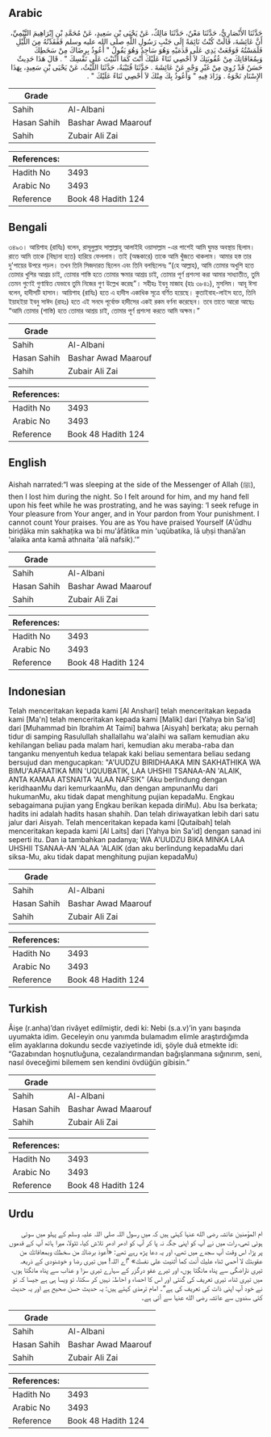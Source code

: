 ## Arabic


<div dir="rtl" lang="ar" style={{fontSize:'larger',backgroundColor:'#f8f9fa',padding:20}}>
حَدَّثَنَا الأَنْصَارِيُّ، حَدَّثَنَا مَعْنٌ، حَدَّثَنَا مَالِكٌ، عَنْ يَحْيَى بْنِ سَعِيدٍ، عَنْ مُحَمَّدِ بْنِ إِبْرَاهِيمَ التَّيْمِيِّ، أَنَّ عَائِشَةَ، قَالَتْ كُنْتُ نَائِمَةً إِلَى جَنْبِ رَسُولِ اللَّهِ صلى الله عليه وسلم فَفَقَدْتُهُ مِنَ اللَّيْلِ فَلَمَسْتُهُ فَوَقَعَتْ يَدِي عَلَى قَدَمَيْهِ وَهُوَ سَاجِدٌ وَهُوَ يَقُولُ ‏"‏ أَعُوذُ بِرِضَاكَ مِنْ سَخَطِكَ وَبِمُعَافَاتِكَ مِنْ عُقُوبَتِكَ لاَ أُحْصِي ثَنَاءً عَلَيْكَ أَنْتَ كَمَا أَثْنَيْتَ عَلَى نَفْسِكَ ‏"‏ ‏.‏ قَالَ هَذَا حَدِيثٌ حَسَنٌ قَدْ رُوِيَ مِنْ غَيْرِ وَجْهٍ عَنْ عَائِشَةَ ‏.‏ حَدَّثَنَا قُتَيْبَةُ، حَدَّثَنَا اللَّيْثُ، عَنْ يَحْيَى بْنِ سَعِيدٍ، بِهَذَا الإِسْنَادِ نَحْوَهُ ‏.‏ وَزَادَ فِيهِ ‏"‏ وَأَعُوذُ بِكَ مِنْكَ لاَ أُحْصِي ثَنَاءً عَلَيْكَ ‏"‏ ‏.‏
</div>
<div style={{backgroundColor:'#f8f9fa',padding:20, marginBottom: 10}}><table> <thead> <tr> <th>Grade</th> <th></th> </tr> </thead> <tbody> <tr><td>Sahih</td><td>Al-Albani</td></tr><tr><td>Hasan Sahih</td><td>Bashar Awad Maarouf</td></tr><tr><td>Sahih</td><td>Zubair Ali Zai</td></tr></tbody></table><table> <thead> <tr> <th>References:</th> <th></th> </tr> </thead> <tbody><tr><td>Hadith No</td><td>3493</td></tr><tr><td>Arabic No</td><td>3493</td></tr><tr><td>Reference</td><td>Book 48 Hadith 124</td></tr></tbody></table></div>

## Bengali


<div dir="ltr" lang="bn" style={{fontSize:'larger',backgroundColor:'#f8f9fa',padding:20}}>
৩৪৯৩। আয়িশাহ (রাযিঃ) বলেন, রাসূলুল্লাহ সাল্লাল্লাহু আলাইহি ওয়াসাল্লাম -এর পাশেই আমি ঘুমন্ত অবস্থায় ছিলাম। রাতে আমি তাকে (বিছানা হতে) হারিয়ে ফেললাম। তাই (অন্ধকারে) তাকে আমি খুঁজতে থাকলাম। আমার হস্ত তার দু'পায়ের উপরে পড়ল। তখন তিনি সিজদারত ছিলেন এবং তিনি বলছিলেনঃ “(হে আল্লাহ), আমি তোমার অখুশি হতে তোমার খুশির আশ্রয় চাই, তোমার শাস্তি হতে তোমার ক্ষমার আশ্রয় চাই, তোমার পূর্ণ প্রশংসা করা আমার সাধ্যাতীত, তুমি তেমন গুণেই গুণান্বিত যেভাবে তুমি নিজের গুণ উল্লেখ করেছ”। সহীহঃ ইবনু মাজাহ (হাঃ ৩৮৪১), মুসলিম। আবূ ঈসা বলেন, হাদীসটি হাসান। আয়িশাহ (রাযিঃ) হতে এ হাদীস একাধিক সূত্রে বর্ণিত হয়েছে। কুতাইবাহ-লাইস হতে, তিনি ইয়াহইয়া ইবনু সাঈদ (রাহঃ) হতে এই সনদে পূর্বোক্ত হাদীসের একই রকম বর্ণনা করেছেন। তবে তাতে আরো আছেঃ “আমি তোমার (শাস্তি) হতে তোমার আশ্রয় চাই, তোমার পূর্ণ প্রশংসা করতে আমি অক্ষম।”
</div>
<div style={{backgroundColor:'#f8f9fa',padding:20, marginBottom: 10}}><table> <thead> <tr> <th>Grade</th> <th></th> </tr> </thead> <tbody> <tr><td>Sahih</td><td>Al-Albani</td></tr><tr><td>Hasan Sahih</td><td>Bashar Awad Maarouf</td></tr><tr><td>Sahih</td><td>Zubair Ali Zai</td></tr></tbody></table><table> <thead> <tr> <th>References:</th> <th></th> </tr> </thead> <tbody><tr><td>Hadith No</td><td>3493</td></tr><tr><td>Arabic No</td><td>3493</td></tr><tr><td>Reference</td><td>Book 48 Hadith 124</td></tr></tbody></table></div>

## English


<div dir="ltr" lang="en" style={{fontSize:'larger',backgroundColor:'#f8f9fa',padding:20}}>
Aishah narrated:“I was sleeping at the side of the Messenger of Allah (ﷺ), then I lost him during the night. So I felt around for him, and my hand fell upon his feet while he was prostrating, and he was saying: ‘I seek refuge in Your pleasure from Your anger, and in Your pardon from Your punishment. I cannot count Your praises. You are as You have praised Yourself (A'ūdhu biriḍāka min sakhaṭika wa bi mu'āfātika min 'uqūbatika, lā uḥṣi thanā’an 'alaika anta kamā athnaita 'alā nafsik).’”
</div>
<div style={{backgroundColor:'#f8f9fa',padding:20, marginBottom: 10}}><table> <thead> <tr> <th>Grade</th> <th></th> </tr> </thead> <tbody> <tr><td>Sahih</td><td>Al-Albani</td></tr><tr><td>Hasan Sahih</td><td>Bashar Awad Maarouf</td></tr><tr><td>Sahih</td><td>Zubair Ali Zai</td></tr></tbody></table><table> <thead> <tr> <th>References:</th> <th></th> </tr> </thead> <tbody><tr><td>Hadith No</td><td>3493</td></tr><tr><td>Arabic No</td><td>3493</td></tr><tr><td>Reference</td><td>Book 48 Hadith 124</td></tr></tbody></table></div>

## Indonesian


<div dir="ltr" lang="id" style={{fontSize:'larger',backgroundColor:'#f8f9fa',padding:20}}>
Telah menceritakan kepada kami [Al Anshari] telah menceritakan kepada kami [Ma'n] telah menceritakan kepada kami [Malik] dari [Yahya bin Sa'id] dari [Muhammad bin Ibrahim At Taimi] bahwa [Aisyah] berkata; aku pernah tidur di samping Rasulullah shallallahu wa'alaihi wa sallam kemudian aku kehilangan beliau pada malam hari, kemudian aku meraba-raba dan tanganku menyentuh kedua telapak kaki beliau sementara beliau sedang bersujud dan mengucapkan: "A'UUDZU BIRIDHAAKA MIN SAKHATHIKA WA BIMU'AAFAATIKA MIN 'UQUUBATIK, LAA UHSHII TSANAA-AN 'ALAIK, ANTA KAMAA ATSNAITA 'ALAA NAFSIK" (Aku berlindung dengan keridhaanMu dari kemurkaanMu, dan dengan ampunanMu dari hukumanMu, aku tidak dapat menghitung pujian kepadaMu. Engkau sebagaimana pujian yang Engkau berikan kepada diriMu). Abu Isa berkata; hadits ini adalah hadits hasan shahih. Dan telah diriwayatkan lebih dari satu jalur dari Aisyah. Telah menceritakan kepada kami [Qutaibah] telah menceritakan kepada kami [Al Laits] dari [Yahya bin Sa'id] dengan sanad ini seperti itu. Dan ia tambahkan padanya; WA A'UUDZU BIKA MINKA LAA UHSHII TSANAA-AN 'ALAA 'ALAIK (dan aku berlindung kepadaMu dari siksa-Mu, aku tidak dapat menghitung pujian kepadaMu)
</div>
<div style={{backgroundColor:'#f8f9fa',padding:20, marginBottom: 10}}><table> <thead> <tr> <th>Grade</th> <th></th> </tr> </thead> <tbody> <tr><td>Sahih</td><td>Al-Albani</td></tr><tr><td>Hasan Sahih</td><td>Bashar Awad Maarouf</td></tr><tr><td>Sahih</td><td>Zubair Ali Zai</td></tr></tbody></table><table> <thead> <tr> <th>References:</th> <th></th> </tr> </thead> <tbody><tr><td>Hadith No</td><td>3493</td></tr><tr><td>Arabic No</td><td>3493</td></tr><tr><td>Reference</td><td>Book 48 Hadith 124</td></tr></tbody></table></div>

## Turkish


<div dir="ltr" lang="tr" style={{fontSize:'larger',backgroundColor:'#f8f9fa',padding:20}}>
Âişe (r.anha)’dan rivâyet edilmiştir, dedi ki: Nebi (s.a.v)’in yanı başında uyumakta idim. Geceleyin onu yanımda bulamadım elimle araştırdığımda elim ayaklarına dokundu secde vaziyetinde idi, şöyle duâ etmekte idi: “Gazabından hoşnutluğuna, cezalandırmandan bağışlanmana sığınırım, seni, nasıl öveceğimi bilemem sen kendini övdüğün gibisin.”
</div>
<div style={{backgroundColor:'#f8f9fa',padding:20, marginBottom: 10}}><table> <thead> <tr> <th>Grade</th> <th></th> </tr> </thead> <tbody> <tr><td>Sahih</td><td>Al-Albani</td></tr><tr><td>Hasan Sahih</td><td>Bashar Awad Maarouf</td></tr><tr><td>Sahih</td><td>Zubair Ali Zai</td></tr></tbody></table><table> <thead> <tr> <th>References:</th> <th></th> </tr> </thead> <tbody><tr><td>Hadith No</td><td>3493</td></tr><tr><td>Arabic No</td><td>3493</td></tr><tr><td>Reference</td><td>Book 48 Hadith 124</td></tr></tbody></table></div>

## Urdu


<div dir="rtl" lang="ur" style={{fontSize:'larger',backgroundColor:'#f8f9fa',padding:20}}>
ام المؤمنین عائشہ رضی الله عنہا کہتی ہیں کہ میں رسول اللہ صلی اللہ علیہ وسلم کے پہلو میں سوئی ہوئی تھی، رات میں نے آپ کو اپنی جگہ نہ پا کر آپ کو ادھر ادھر تلاش کیا، ٹٹولا، میرا ہاتھ آپ کے قدموں پر پڑا، اس وقت آپ سجدے میں تھے، اور یہ دعا پڑھ رہے تھے: «أعوذ برضاك من سخطك وبمعافاتك من عقوبتك لا أحصي ثناء عليك أنت كما أثنيت على نفسك» ”اے اللہ! میں تیری رضا و خوشنودی کے ذریعہ تیری ناراضگی سے پناہ مانگتا ہوں، اور تیرے عفو درگزر کے سہارے تیری سزا و عذاب سے پناہ مانگتا ہوں، میں تیری ثناء، تیری تعریف کی گنتی اور اس کا احصاء و احاطہٰ نہیں کر سکتا، تو ویسا ہی ہے جیسا کہ تو نے خود آپ اپنی ذات کی تعریف کی ہے“۔ امام ترمذی کہتے ہیں: یہ حدیث حسن صحیح ہے اور یہ حدیث کئی سندوں سے عائشہ رضی الله عنہا سے آئی ہے۔
</div>
<div style={{backgroundColor:'#f8f9fa',padding:20, marginBottom: 10}}><table> <thead> <tr> <th>Grade</th> <th></th> </tr> </thead> <tbody> <tr><td>Sahih</td><td>Al-Albani</td></tr><tr><td>Hasan Sahih</td><td>Bashar Awad Maarouf</td></tr><tr><td>Sahih</td><td>Zubair Ali Zai</td></tr></tbody></table><table> <thead> <tr> <th>References:</th> <th></th> </tr> </thead> <tbody><tr><td>Hadith No</td><td>3493</td></tr><tr><td>Arabic No</td><td>3493</td></tr><tr><td>Reference</td><td>Book 48 Hadith 124</td></tr></tbody></table></div>